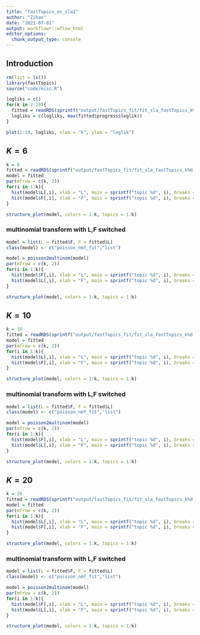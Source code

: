```yaml
---
title: "fastTopics_on_sla2"
author: "Zihao"
date: "2021-07-01"
output: workflowr::wflow_html
editor_options:
  chunk_output_type: console
---
```


## Introduction

```r
rm(list = ls())
library(fastTopics)
source("code/misc.R")
```


```r
logliks = c()
for(k in 2:20){
  fitted = readRDS(sprintf("output/fastTopics_fit/fit_sla_fastTopics_k%d.Rds", k))
  logliks = c(logliks, max(fitted$progress$loglik))
}

plot(2:20, logliks, xlab = "k", ylab = "loglik")
```



## $K = 6$
```r
k = 6
fitted = readRDS(sprintf("output/fastTopics_fit/fit_sla_fastTopics_k%d.Rds", k))
model = fitted
par(mfrow = c(k, 2))
for(i in 1:k){
  hist(model$L[,i], xlab = "L", main = sprintf("topic %d", i), breaks = 20)
  hist(model$F[,i], xlab = "F", main = sprintf("topic %d", i), breaks = 30)
}
```

```r
structure_plot(model, colors = 1:k, topics = 1:k)
```

### multinomial transform with L,F switched
```r
model = list(L = fitted$F, F = fitted$L)
class(model) <- c("poisson_nmf_fit","list")

model = poisson2multinom(model)
par(mfrow = c(k, 2))
for(i in 1:k){
  hist(model$F[,i], xlab = "L", main = sprintf("topic %d", i), breaks = 30) ## use the right lab
  hist(model$L[,i], xlab = "F", main = sprintf("topic %d", i), breaks = 20)
}
```

```r
structure_plot(model, colors = 1:k, topics = 1:k)
```




## $K = 10$
```r
k = 10
fitted = readRDS(sprintf("output/fastTopics_fit/fit_sla_fastTopics_k%d.Rds", k))
model = fitted
par(mfrow = c(k, 2))
for(i in 1:k){
  hist(model$L[,i], xlab = "L", main = sprintf("topic %d", i), breaks = 20)
  hist(model$F[,i], xlab = "F", main = sprintf("topic %d", i), breaks = 30)
}
```

```r
structure_plot(model, colors = 1:k, topics = 1:k)
```


### multinomial transform with L,F switched
```r
model = list(L = fitted$F, F = fitted$L)
class(model) <- c("poisson_nmf_fit","list")

model = poisson2multinom(model)
par(mfrow = c(k, 2))
for(i in 1:k){
  hist(model$F[,i], xlab = "L", main = sprintf("topic %d", i), breaks = 30) ## use the right lab
  hist(model$L[,i], xlab = "F", main = sprintf("topic %d", i), breaks = 20)
}
```

```r
structure_plot(model, colors = 1:k, topics = 1:k)
```




## $K = 20$
```r
k = 20
fitted = readRDS(sprintf("output/fastTopics_fit/fit_sla_fastTopics_k%d.Rds", k))
model = fitted
par(mfrow = c(k, 2))
for(i in 1:k){
  hist(model$L[,i], xlab = "L", main = sprintf("topic %d", i), breaks = 20)
  hist(model$F[,i], xlab = "F", main = sprintf("topic %d", i), breaks = 30)
}
```

```r
structure_plot(model, colors = 1:k, topics = 1:k)
```


### multinomial transform with L,F switched
```r
model = list(L = fitted$F, F = fitted$L)
class(model) <- c("poisson_nmf_fit","list")

model = poisson2multinom(model)
par(mfrow = c(k, 2))
for(i in 1:k){
  hist(model$F[,i], xlab = "L", main = sprintf("topic %d", i), breaks = 30) ## use the right lab
  hist(model$L[,i], xlab = "F", main = sprintf("topic %d", i), breaks = 20)
}
```

```r
structure_plot(model, colors = 1:k, topics = 1:k)
```


